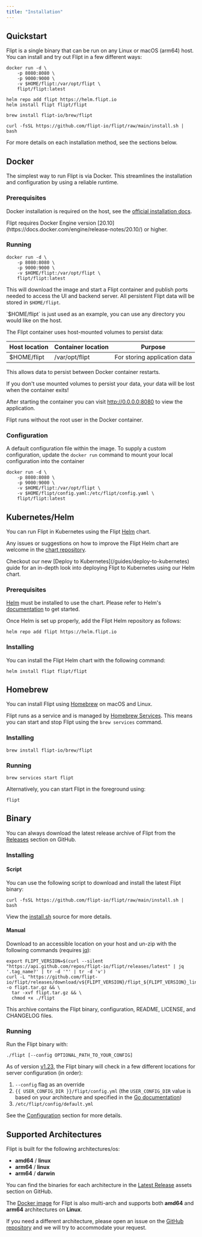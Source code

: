 ```yaml
---
title: "Installation"
---
```


## Quickstart

Flipt is a single binary that can be run on any Linux or macOS (arm64) host. You can install and try out Flipt in a few different ways:

<CodeGroup>

```console Docker
docker run -d \
    -p 8080:8080 \
    -p 9000:9000 \
    -v $HOME/flipt:/var/opt/flipt \
    flipt/flipt:latest
```

```console Kubernetes/Helm
helm repo add flipt https://helm.flipt.io
helm install flipt flipt/flipt
```

```console Homebrew
brew install flipt-io/brew/flipt
```

```console Binary
curl -fsSL https://github.com/flipt-io/flipt/raw/main/install.sh | bash
```

</CodeGroup>

For more details on each installation method, see the sections below.

## Docker

The simplest way to run Flipt is via Docker. This streamlines the installation
and configuration by using a reliable runtime.

### Prerequisites

Docker installation is required on the host, see the [official installation docs](https://docs.docker.com/install/).

<Note>
  Flipt requires Docker Engine version
  [20.10](https://docs.docker.com/engine/release-notes/20.10/) or higher.
</Note>

### Running

```console
docker run -d \
    -p 8080:8080 \
    -p 9000:9000 \
    -v $HOME/flipt:/var/opt/flipt \
    flipt/flipt:latest
```

This will download the image and start a Flipt container and publish ports
needed to access the UI and backend server. All persistent Flipt data will be
stored in `$HOME/flipt`.

<Info>
  `$HOME/flipt` is just used as an example, you can use any directory you would
  like on the host.
</Info>

The Flipt container uses host-mounted volumes to persist data:

| Host location | Container location | Purpose                      |
| ------------- | ------------------ | ---------------------------- |
| $HOME/flipt   | /var/opt/flipt     | For storing application data |

This allows data to persist between Docker container restarts.

<Warning>
  If you don't use mounted volumes to persist your data, your data will be lost
  when the container exits!
</Warning>

After starting the container you can visit http://0.0.0.0:8080 to view the
application.

<Note>Flipt runs without the root user in the Docker container.</Note>

### Configuration

A default configuration file within the image. To supply a custom configuration, update the `docker run` command to mount your local configuration into the container

```console
docker run -d \
    -p 8080:8080 \
    -p 9000:9000 \
    -v $HOME/flipt:/var/opt/flipt \
    -v $HOME/flipt/config.yaml:/etc/flipt/config.yaml \
    flipt/flipt:latest
```

## Kubernetes/Helm

You can run Flipt in Kubernetes using the Flipt [Helm](https://helm.sh) chart.

Any issues or suggestions on how to improve the Flipt Helm chart are welcome in the [chart repository](https://github.com/flipt-io/helm-charts).

<Tip>
  Checkout our new [Deploy to Kubernetes](/guides/deploy-to-kubernetes) guide
  for an in-depth look into deploying Flipt to Kubernetes using our Helm chart.
</Tip>

### Prerequisites

[Helm](https://helm.sh) must be installed to use the chart. Please refer to
Helm's [documentation](https://helm.sh/docs/) to get started.

Once Helm is set up properly, add the Flipt Helm repository as follows:

```console
helm repo add flipt https://helm.flipt.io
```

### Installing

You can install the Flipt Helm chart with the following command:

```console
helm install flipt flipt/flipt
```

## Homebrew

You can install Flipt using [Homebrew](https://brew.sh/) on macOS and Linux.

Flipt runs as a service and is managed by [Homebrew Services](https://github.com/Homebrew/homebrew-services). This means you can start and stop Flipt using the `brew services` command.

### Installing

```console
brew install flipt-io/brew/flipt
```

### Running

```console
brew services start flipt
```

Alternatively, you can start Flipt in the foreground using:

```console
flipt
```

## Binary

You can always download the latest release archive of Flipt from the
[Releases](https://github.com/flipt-io/flipt/releases) section on GitHub.

### Installing

#### Script

You can use the following script to download and install the latest Flipt binary:

```console
curl -fsSL https://github.com/flipt-io/flipt/raw/main/install.sh | bash
```

View the [install.sh](https://github.com/flipt-io/flipt/blob/main/install.sh) source for more details.

#### Manual

Download to an accessible location on your host and un-zip with the following
commands (requires [jq](https://stedolan.github.io/jq/)):

```console
export FLIPT_VERSION=$(curl --silent "https://api.github.com/repos/flipt-io/flipt/releases/latest" | jq '.tag_name?' | tr -d '"' | tr -d 'v')
curl -L "https://github.com/flipt-io/flipt/releases/download/v${FLIPT_VERSION}/flipt_${FLIPT_VERSION}_linux_x86_64.tar.gz" -o flipt.tar.gz && \
  tar -xvf flipt.tar.gz && \
  chmod +x ./flipt
```

This archive contains the Flipt binary, configuration, README, LICENSE, and CHANGELOG files.

### Running

Run the Flipt binary with:

```console
./flipt [--config OPTIONAL_PATH_TO_YOUR_CONFIG]
```

As of version [v1.23](https://github.com/flipt-io/flipt/releases/tag/v1.23.0), the Flipt binary will check in a few different locations for server configuration (in order):

1. `--config` flag as an override
2. `{{ USER_CONFIG_DIR }}/flipt/config.yml` (the `USER_CONFIG_DIR` value is based on your architecture and specified in the [Go documentation](https://pkg.go.dev/os#UserConfigDir))
3. `/etc/flipt/config/default.yml`

See the [Configuration](/configuration) section for more details.

## Supported Architectures

Flipt is built for the following architectures/os:

- **amd64** / **linux**
- **arm64** / **linux**
- **arm64** / **darwin**

You can find the binaries for each architecture in the [Latest Release](https://github.com/flipt-io/flipt/releases/latest) assets section on GitHub.

The [Docker image](https://hub.docker.com/r/flipt/flipt/tags) for Flipt is also multi-arch and supports both **amd64** and **arm64** architectures on **Linux**.

If you need a different architecture, please open an issue on the [GitHub repository](https://github.com/flipt-io/flipt/issues) and we will try to accommodate your request.
